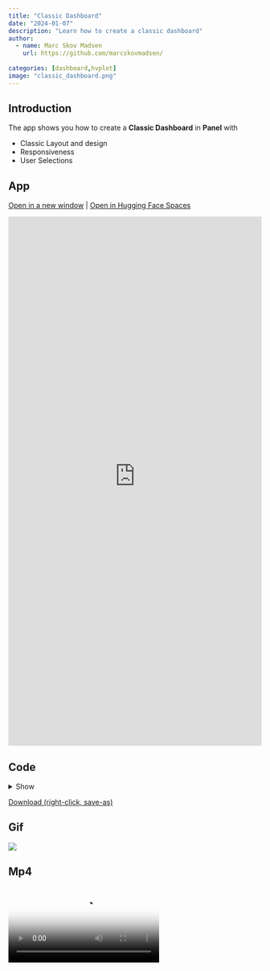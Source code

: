 ```yaml
---
title: "Classic Dashboard"
date: "2024-01-07"
description: "Learn how to create a classic dashboard"
author:
  - name: Marc Skov Madsen
    url: https://github.com/marcskovmadsen/    
    
categories: [dashboard,hvplot]
image: "classic_dashboard.png"
---
```


## Introduction

The app shows you how to create a **Classic Dashboard** in **Panel** with

- Classic Layout and design
- Responsiveness
- User Selections

## App

<a href="https://awesome-panel-classic-dashboard.hf.space" target="_blank">Open in a new window</a> | <a href="https://huggingface.co/spaces/awesome-panel/classic_dashboard" target="_blank">Open in Hugging Face Spaces</a>

<iframe
	src="https://awesome-panel-classic-dashboard.hf.space"
	frameborder="0"
	style="width:100%;height:1050px"
></iframe>

## Code

<details>
<summary>Show</summary>
```.python
```
</details>

<a href="https://raw.githubusercontent.com/awesome-panel/awesome-panel/main/examples/classic_dashboard.py" download>Download (right-click, save-as)</a>

## Gif

<img src="https://cdn.awesome-panel.org/resources/classic_dashboard/classic_dashboard.gif"></img>

## Mp4

<video poster="https://cdn.awesome-panel.org/resources/classic_dashboard/classic_dashboard.png" controls>
  <source src="https://cdn.awesome-panel.org/resources/classic_dashboard/classic_dashboard.mp4" type="video/mp4">
  Your browser does not support HTML video.
</video>

## Png

<img src="https://cdn.awesome-panel.org/resources/classic_dashboard/classic_dashboard.png"></img>